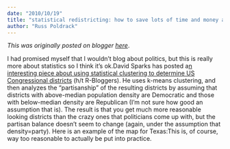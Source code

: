 ```yaml
---
date: "2010/10/19"
title: "statistical redistricting: how to save lots of time and money and get just about the same result"
author: "Russ Poldrack"
---
```


*This was originally posted on blogger [here](https://russpoldrack.blogspot.com/2010/10/statistical-redistricting-how-to-save.html)*.

I had promised myself that I wouldn't blog about politics, but this is really more about statistics so I think it's ok.David Sparks has posted a[n interesting piece about using statistical clustering to determine US Congressional districts](http://dsparks.wordpress.com/2010/10/18/k-means-redistricting/) (h/t R-Bloggers).  He uses k-means clustering, and then analyzes the "partisanship" of the resulting districts by assuming that districts with above-median population density are Democratic and those with below-median density are Republican (I'm not sure how good an assumption that is).  The result is that you get much more reasonable looking districts than the crazy ones that politicians come up with, but the partisan balance doesn't seem to change (again, under the assumption that density=party).  Here is an example of the map for Texas:This is, of course, way too reasonable to actually be put into practice.